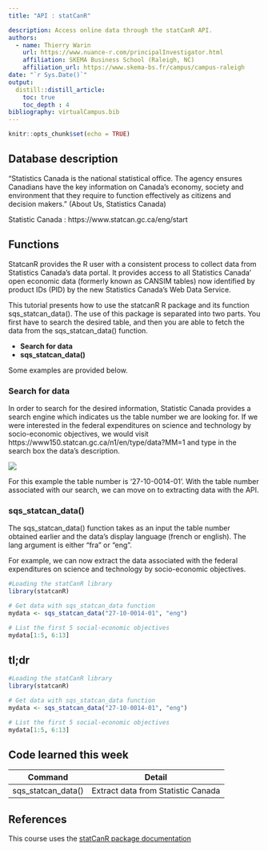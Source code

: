 ```yaml
---
title: "API : statCanR"

description: Access online data through the statCanR API.
authors:
  - name: Thierry Warin
    url: https://www.nuance-r.com/principalInvestigator.html
    affiliation: SKEMA Business School (Raleigh, NC)
    affiliation_url: https://www.skema-bs.fr/campus/campus-raleigh 
date: "`r Sys.Date()`"
output: 
  distill::distill_article:
    toc: true
    toc_depth : 4
bibliography: virtualCampus.bib
---
```


```r
knitr::opts_chunk$set(echo = TRUE)
```



## Database description 

"Statistics Canada is the national statistical office. The agency ensures Canadians have the key information on Canada's economy, society and environment that they require to function effectively as citizens and decision makers." (About Us, Statistics Canada) 

Statistic Canada : https://www.statcan.gc.ca/eng/start


## Functions 

StatcanR provides the R user with a consistent process to collect data from Statistics Canada’s data portal. It provides access to all Statistics Canada’ open economic data (formerly known as CANSIM tables) now identified by product IDs (PID) by the new Statistics Canada’s Web Data Service.

This tutorial presents how to use the statcanR R package and its function sqs_statcan_data(). The use of this package is separated into two parts. You first have to search the desired table, and then you are able to fetch the data from the sqs_statcan_data() function.


* **Search for data** 
* **sqs_statcan_data()**


Some examples are provided below.

### Search for data

In order to search for the desired information, Statistic Canada provides a search engine which indicates us the table number we are looking for. If we were interested in the federal expenditures on science and technology by socio-economic objectives, we would visit https://www150.statcan.gc.ca/n1/en/type/data?MM=1 and type in the search box the data's description.

![](./skema1.png)

For this example the table number is '27-10-0014-01'. With the table number associated with our search, we can move on to extracting data with the API.

### sqs_statcan_data()

The sqs_statcan_data() function takes as an input the table number obtained earlier and the data's display language (french or english). The lang argument is either “fra” or “eng”.

For example, we can now extract the data associated with the federal expenditures on science and technology by socio-economic objectives.

```r
#Loading the statCanR library
library(statcanR)

# Get data with sqs_statcan_data function
mydata <- sqs_statcan_data("27-10-0014-01", "eng")

# List the first 5 social-economic objectives
mydata[1:5, 6:13]
```


## tl;dr

```r
#Loading the statCanR library
library(statcanR)

# Get data with sqs_statcan_data function
mydata <- sqs_statcan_data("27-10-0014-01", "eng")

# List the first 5 social-economic objectives
mydata[1:5, 6:13]
```

## Code learned this week

| **Command** | **Detail** |
| ------------------------------ | ----------------------------------  |
| sqs_statcan_data() | Extract data from Statistic Canada

## References

This course uses the [statCanR package documentation](https://cran.r-project.org/web/packages/statcanR/vignettes/statCanR.html)





